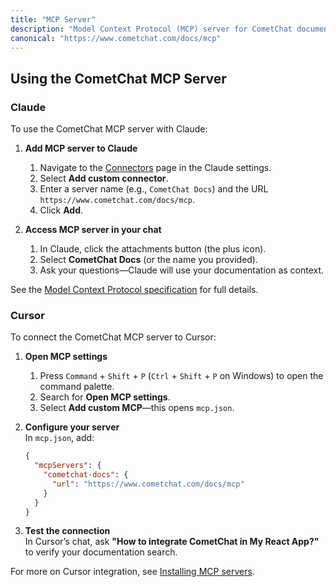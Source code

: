 ```yaml
---
title: "MCP Server"
description: "Model Context Protocol (MCP) server for CometChat documentation"
canonical: "https://www.cometchat.com/docs/mcp"
---
```


## Using the CometChat MCP Server

### Claude

To use the CometChat MCP server with Claude:

1. **Add MCP server to Claude**
   1. Navigate to the [Connectors](https://claude.ai) page in the Claude settings.  
   2. Select **Add custom connector**.  
   3. Enter a server name (e.g., `CometChat Docs`) and the URL `https://www.cometchat.com/docs/mcp`.  
   4. Click **Add**.  

2. **Access MCP server in your chat**
   1. In Claude, click the attachments button (the plus icon).  
   2. Select **CometChat Docs** (or the name you provided).  
   3. Ask your questions—Claude will use your documentation as context.

See the [Model Context Protocol specification](https://modelcontextprotocol.io/) for full details.

### Cursor

To connect the CometChat MCP server to Cursor:

1. **Open MCP settings**  
   1. Press `Command` + `Shift` + `P` (`Ctrl` + `Shift` + `P` on Windows) to open the command palette.  
   2. Search for **Open MCP settings**.  
   3. Select **Add custom MCP**—this opens `mcp.json`.

2. **Configure your server**  
   In `mcp.json`, add:

   ```json
   {
     "mcpServers": {
       "cometchat-docs": {
         "url": "https://www.cometchat.com/docs/mcp"
       }
     }
   }
   ```

3. **Test the connection**  
   In Cursor’s chat, ask **"How to integrate CometChat in My React App?"** to verify your documentation search.

For more on Cursor integration, see [Installing MCP servers](https://docs.cursor.com).
